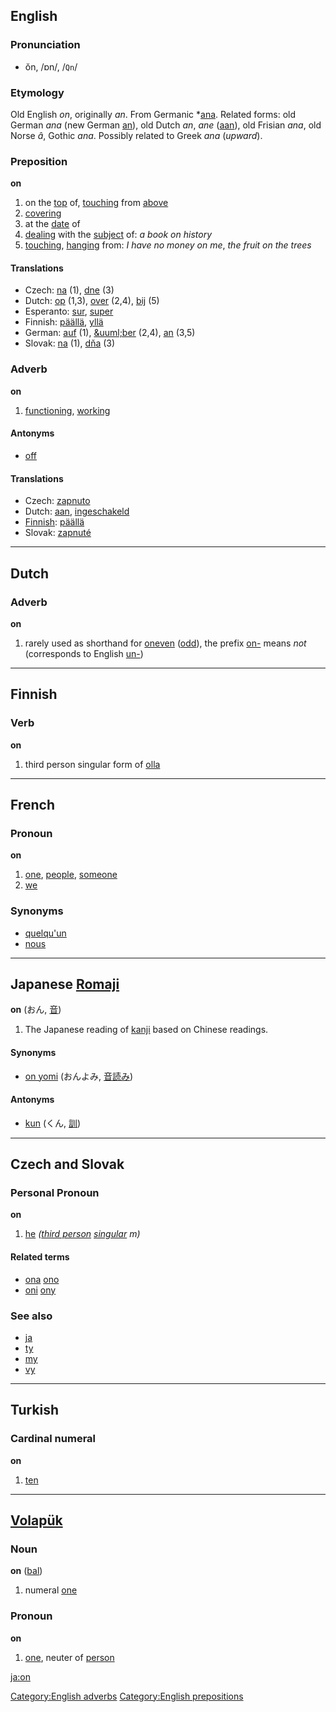 ==English==
===Pronunciation===
*ŏn, /ɒn/, /<tt>Qn</tt>/

===Etymology===
Old English ''on'', originally ''an''. From Germanic *[[ana]]. Related forms: old German ''ana'' (new German [[an]]), old Dutch ''an'', ''ane'' ([[aan]]), old Frisian ''ana'', old Norse ''&acirc;'', Gothic ''ana''. Possibly related to Greek ''ana'' (''upward'').

===Preposition===
'''on'''

# on the [[top]] of, [[touch]]ing from [[above]]
# [[covering]]
# at the [[date]] of
# [[deal]]ing with the [[subject]] of: ''a book on history''
# [[touch]]ing, [[hang]]ing from: ''I have no money on me'', ''the fruit on the trees''

====Translations====
*Czech: [[na]]  (1),  [[dne]]  (3)
*Dutch: [[op]] (1,3), [[over]] (2,4), [[bij]] (5)
*Esperanto: [[sur]], [[super]]
*Finnish: [[päällä]], [[yllä]]
*German: [[auf]] (1), [[&uuml;ber]] (2,4), [[an]] (3,5)
*Slovak: [[na]] (1), [[dňa]] (3)

===Adverb===
'''on'''

# [[function]]ing, [[work]]ing

====Antonyms====
*[[off]]

====Translations====
*Czech: [[zapnuto]]
*Dutch: [[aan]], [[ingeschakeld]]
*[[Finnish]]: [[päällä]]
*Slovak: [[zapnuté]]

----

==Dutch==
===Adverb===
'''on'''

# rarely used as shorthand for [[oneven]] ([[odd]]), the prefix [[on-]] means ''not'' (corresponds to English [[un-]])

----

==Finnish==
===Verb===
'''on'''

# third person singular form of [[olla]]

----

==French==
===Pronoun===
'''on'''

# [[one]], [[people]], [[someone]]
# [[we]]

===Synonyms===
*[[quelqu'un]]
*[[nous]]

----

==Japanese [[Romaji]]==
'''on''' (おん, [[音]])

#The Japanese reading of [[kanji]] based on Chinese readings.

====Synonyms====
*[[on yomi]] (おんよみ, [[音読み]])<!-- hyphenated? --><!--[[on'yomi]] or [[on-yomi]]-->

====Antonyms====
*[[kun#Japanese Romaji|kun]] (くん, [[訓]])

----

==Czech and Slovak  ==
===Personal Pronoun===
'''on'''

# [[he]] ''([[third person]] [[singular]] m)''

<!-- i sep'd rel & see also based on appearance only - please correct my mistakes &mdash; [[User:Hippietrail|Hippietrail]] 11:07, 3 Jul 2004 (UTC) -->
====Related terms====
* [[ona]] [[ono]]
* [[oni]] [[ony]]

===See also===
* [[ja]]
* [[ty]]
* [[my]]
* [[vy]]

----

==Turkish==

=== Cardinal numeral ===
'''on'''

# [[ten]]

----

==[[Volapük]]==
=== Noun ===
'''on''' ([[bal]])

# numeral [[one]]

=== Pronoun ===
'''on'''

# [[one]], neuter of [[person]]

[[Category:English adverbs]]
[[Category:English prepositions]]
[[ja:on]]
